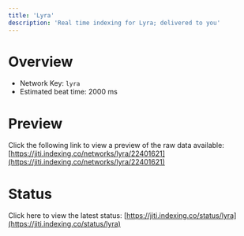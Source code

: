 ```yaml
---
title: 'Lyra'
description: 'Real time indexing for Lyra; delivered to you'
---
```


# Overview
- Network Key: `lyra`
- Estimated beat time: 2000 ms

# Preview
Click the following link to view a preview of the raw data available: [https://jiti.indexing.co/networks/lyra/22401621](https://jiti.indexing.co/networks/lyra/22401621)

# Status
Click here to view the latest status: [https://jiti.indexing.co/status/lyra](https://jiti.indexing.co/status/lyra)
